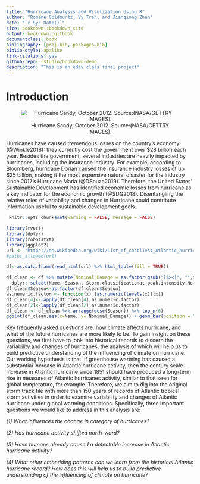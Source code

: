 ```yaml
--- 
title: "Hurricane Analysis and Visulization Using R"
author: "Romane Goldmuntz, Vy Tran, and Jianqiong Zhan"
date: "`r Sys.Date()`"
site: bookdown::bookdown_site
output: bookdown::gitbook
documentclass: book
bibliography: [proj.bib, packages.bib]
biblio-style: apalike
link-citations: yes
github-repo: rstudio/bookdown-demo
description: "This is an edav class final project"
---
```



# Introduction {#intro}
<center>


![Hurricane Sandy, October 2012. Source:(NASA/GETTRY IMAGES).](../images/sandy-hurricane-1.jpg)

</center>

Hurricanes have caused tremendous losses on the country’s economy (@Winkle2018): they currently cost the government over \$28 billion each year. Besides the government, several industries are heavily impacted by hurricanes, including the insurance industry. For example, according to Bloomberg, hurricane Dorian caused the insurance industry losses of up \$25 billion, making it the most expensive natural disaster for the industry since 2017’s Hurricane Maria (@DSouza2019). Therefore, the United States’ Sustainable Development has identified economic losses from hurricane as a key indicator for the economic growth (@SDG2018). Disentangling the relative roles of variability and changes in Hurricane could contribute information useful to sustainable development goals.


```r
 knitr::opts_chunk$set(warning = FALSE, message = FALSE)
```

```r

library(rvest)
library(dplyr)
library(robotstxt)
library(ggplot2)
url <- "https://en.wikipedia.org/wiki/List_of_costliest_Atlantic_hurricanes"
#paths_allowed(url)

df<-as.data.frame(read_html(url) %>% html_table(fill = TRUE))

df_clean <- df %>% mutate(Nominal_Damage = as.factor(gsub("[$><]", "",Nominal.damage.Billions.USD.)))%>%
  dplyr::select(Name, Season, Storm.classificationat.peak.intensity,Nominal_Damage) %>% rename(Classification = Storm.classificationat.peak.intensity)
df_clean$Season<-as.factor(df_clean$Season)
as.numeric.factor <- function(x) {as.numeric(levels(x))[x]}
df_clean[4]<-lapply(df_clean[4],as.numeric.factor)
df_clean[2]<-lapply(df_clean[2],as.numeric.factor)
df_clean <- df_clean %>% arrange(desc(Season)) %>% top_n(6)
ggplot(df_clean,aes(x=Name, y= Nominal_Damage)) + geom_bar(position = "dodge", stat = "identity") + coord_flip() + xlab("Hurricane") + ylab("Damage (in Billion Dollars)") + ggtitle("Cost of Damage by Six Most Recent Hurricanes") + theme_classic()
```


Key frequently asked questions are: how climate affects hurricane, and what of the future hurricanes are more likely to be. To gain insight on these questions, we first have to look into historical records to discern the variability and changes of hurricanes, the analysis of which will help us to build predictive understanding of the influencing of climate on hurricane. Our working hypothesis is that: if greenhouse warming has caused a substantial increase in Atlantic hurricane activity, then the century scale increase in Atlantic hurricane since 1851 should have produced a long-term rise in measures of Atlantic hurricanes activity, similar to that seen for global temperature, for example. Therefore, we aim to dig into the original storm track file with more than 150 years of records of Atlantic tropical storm activities in order to examine variability and changes of Atlantic hurricane under global warming conditions. Specifically, three important questions we would like to address in this analysis are:

_(1)	What influences the change in category of hurricanes?_

_(2) Has hurricane activity shifted north-ward?_

_(3)	Have humans already caused a detectable increase in Atlantic hurricane activity?_

_(4)	What other embedding patterns can we learn from the historical Atlantic hurricane record? How does this will help us to build predictive understanding of the influencing of climate on hurricane?_


